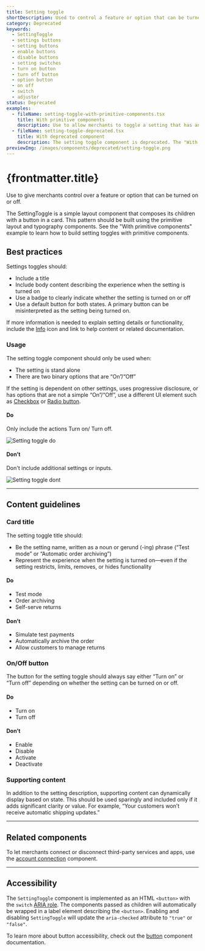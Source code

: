 ```yaml
---
title: Setting toggle
shortDescription: Used to control a feature or option that can be turned on or off.
category: Deprecated
keywords:
  - SettingToggle
  - settings buttons
  - setting buttons
  - enable buttons
  - disable buttons
  - setting switches
  - turn on button
  - turn off button
  - option button
  - on off
  - switch
  - adjuster
status: Deprecated
examples:
  - fileName: setting-toggle-with-primitive-components.tsx
    title: With primitive components
    description: Use to allow merchants to toggle a setting that has an on or off state. Display the name of the setting and provide a description so merchants have the context needed to decide whether or not to enable the setting. This pattern is built using the layout and typography components, instead of the deprecated `SettingToggle` component.
  - fileName: setting-toggle-deprecated.tsx
    title: With deprecated component
    description: The setting toggle component is deprecated. The "With primitive components" example is the recommended way to build the setting toggle pattern.
previewImg: /images/components/deprecated/setting-toggle.png
---
```


# {frontmatter.title}

<Lede>

Use to give merchants control over a feature or option that can be turned on or off.

</Lede>

<StatusBanner status={frontmatter.status}>
  The SettingToggle is a simple layout component that composes its children with
  a button in a card. This pattern should be built using the primitive layout
  and typography components. See the "With primitive components" example to
  learn how to build setting toggles with primitive components.
</StatusBanner>

<Examples />

<Props componentName={frontmatter.title} />

## Best practices

Settings toggles should:

- Include a title
- Include body content describing the experience when the setting is turned on
- Use a badge to clearly indicate whether the setting is turned on or off
- Use a default button for both states. A primary button can be misinterpreted as the setting being turned on.

If more information is needed to explain setting details or functionality, include the [Info](https://polaris.shopify.com/icons?icon=InfoIcon&q=) icon and link to help content or related documentation.

### Usage

The setting toggle component should only be used when:

- The setting is stand alone
- There are two binary options that are “On”/“Off”

If the setting is dependent on other settings, uses progressive disclosure, or has options that are not a simple “On”/“Off”, use a different UI element such as [Checkbox](https://polaris.shopify.com/components/selection-and-input/checkbox) or [Radio button](https://polaris.shopify.com/components/selection-and-input/radio-button).

<DoDont>

#### Do

Only include the actions Turn on/ Turn off.

![Setting toggle do](/images/components/deprecated/setting-toggle/Do.png)

#### Don’t

Don't include additional settings or inputs.

![Setting toggle dont](/images/components/deprecated/setting-toggle/Dont.png)

</DoDont>

---

## Content guidelines

### Card title

The setting toggle title should:

- Be the setting name, written as a noun or gerund (-ing) phrase (“Test mode” or “Automatic order archiving”)
- Represent the experience when the setting is turned on—even if the setting restricts, limits, removes, or hides functionality

<DoDont>

#### Do

- Test mode
- Order archiving
- Self-serve returns

#### Don’t

- Simulate test payments
- Automatically archive the order
- Allow customers to manage returns

</DoDont>

### On/Off button

The button for the setting toggle should always say either “Turn on” or “Turn off” depending on whether the setting can be turned on or off.

<DoDont>

#### Do

- Turn on
- Turn off

#### Don’t

- Enable
- Disable
- Activate
- Deactivate

</DoDont>

### Supporting content

In addition to the setting description, supporting content can dynamically display based on state. This should be used sparingly and included only if it adds significant clarity or value. For example, “Your customers won’t receive automatic shipping updates.”

---

## Related components

To let merchants connect or disconnect third-party services and apps, use the [account connection](https://polaris.shopify.com/components/account-connection) component.

---

## Accessibility

The `SettingToggle` component is implemented as an HTML `<button>` with the `switch` [ARIA role](https://developer.mozilla.org/en-US/docs/Web/Accessibility/ARIA/Roles/switch_role).
The components passed as children will automatically be wrapped in a label element describing the `<button>`. Enabling and disabling `SettingToggle` will update the `aria-checked` attribute to `"true"` or `"false"`.

To learn more about button accessibility, check out the [button](https://polaris.shopify.com/components/actions/button) component documentation.
